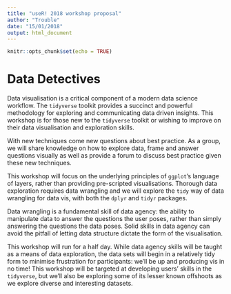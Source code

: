 ```yaml
---
title: "useR! 2018 workshop proposal"
author: "Trouble"
date: "15/01/2018"
output: html_document
---
```


```r
knitr::opts_chunk$set(echo = TRUE)
```

# Data Detectives

Data visualisation is a critical component of a modern data science workflow. The `tidyverse` toolkit provides a succinct and powerful methodology for exploring and communicating data driven insights. This workshop is for those new to the `tidyverse` toolkit or wishing to improve on their data visualisation and exploration skills.

With new techniques come new questions about best practice. As a group, we will share knowledge on how to explore data, frame and answer questions visually as well as provide a forum to discuss best practice given these new techniques. 

This workshop will focus on the underlying principles of `ggplot`'s language of layers, rather than providing pre-scripted visualisations. Thorough data exploration requires data wrangling and we will explore the `tidy` way of data wrangling for data vis, with both the `dplyr` and `tidyr` packages. 

Data wrangling is a fundamental skill of data agency: the ability to manipulate data to answer the questions the user poses, rather than simply answering the questions the data poses. Solid skills in data agency can avoid the pitfall of letting data structure dictate the form of the visualisation. 

This workshop will run for a half day. While data agency skills will be taught as a means of data exploration, the data sets will begin in a relatively tidy form to minimise frustration for participants: we'll be up and producing vis in no time! This workshop will be targeted at developing users' skills in the `tidyverse`, but we'll also be exploring some of its lesser known offshoots as we explore diverse and interesting datasets.


